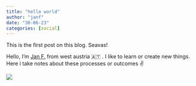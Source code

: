 ```yaml
---
title: "hello world"
author: "janf"
date: "30-06-23"
categories: [social]
---
```


This is the first post on this blog. Seavas!

Hello, I'm [Jan F.](about.qmd) from west austria 🇦🇹 . I like to learn or create new things. <br>
Here i take notes about these processes or outcomes ✌️

![](thumbnail.jpg)

